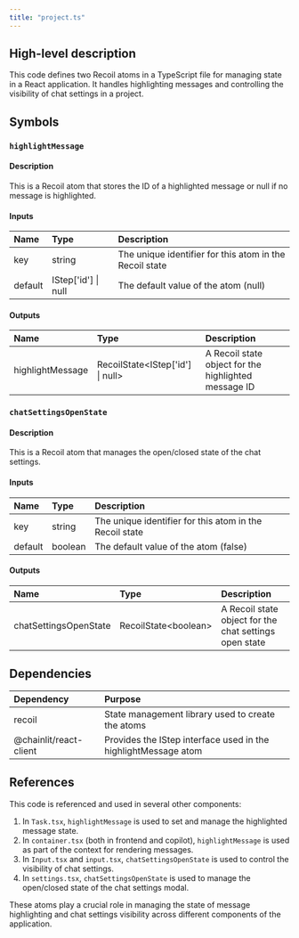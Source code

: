 ```yaml
---
title: "project.ts"
---
```


## High-level description
This code defines two Recoil atoms in a TypeScript file for managing state in a React application. It handles highlighting messages and controlling the visibility of chat settings in a project.

## Symbols

### `highlightMessage`
#### Description
This is a Recoil atom that stores the ID of a highlighted message or null if no message is highlighted.

#### Inputs
| Name | Type | Description |
|:-----|:-----|:------------|
| key | string | The unique identifier for this atom in the Recoil state |
| default | IStep['id'] \| null | The default value of the atom (null) |

#### Outputs
| Name | Type | Description |
|:-----|:-----|:------------|
| highlightMessage | RecoilState&lt;IStep['id'] \| null&gt; | A Recoil state object for the highlighted message ID |

### `chatSettingsOpenState`
#### Description
This is a Recoil atom that manages the open/closed state of the chat settings.

#### Inputs
| Name | Type | Description |
|:-----|:-----|:------------|
| key | string | The unique identifier for this atom in the Recoil state |
| default | boolean | The default value of the atom (false) |

#### Outputs
| Name | Type | Description |
|:-----|:-----|:------------|
| chatSettingsOpenState | RecoilState&lt;boolean&gt; | A Recoil state object for the chat settings open state |

## Dependencies
| Dependency | Purpose |
|:-----------|:--------|
| recoil | State management library used to create the atoms |
| @chainlit/react-client | Provides the IStep interface used in the highlightMessage atom |

## References
This code is referenced and used in several other components:
1. In `Task.tsx`, `highlightMessage` is used to set and manage the highlighted message state.
2. In `container.tsx` (both in frontend and copilot), `highlightMessage` is used as part of the context for rendering messages.
3. In `Input.tsx` and `input.tsx`, `chatSettingsOpenState` is used to control the visibility of chat settings.
4. In `settings.tsx`, `chatSettingsOpenState` is used to manage the open/closed state of the chat settings modal.

These atoms play a crucial role in managing the state of message highlighting and chat settings visibility across different components of the application.